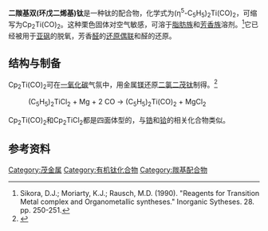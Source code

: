 {{chembox
| verifiedrevid = 393071062
|   ImageFile = Cp2Ti(CO)2.png
| ImageSize = 120px
|   ImageName = Dicarbonylbis(cyclopentadienyl)titanium
|   ImageFile1 = Titanocene-dicarbonyl-3D-vdW.png
| ImageSize1 = 120px 
|   ImageName1 = Space-filling model of the titanocene dicarbonyl molecule
|   IUPACName = dicarbonylbis (η<sup>5</sup>- cyclopentadienyl) titanium
|   OtherNames = Dicarbonyldi- π-cyclopentadienyltitanium<br />Dicarbonylbis (η<sup>5</sup>- cyclopentadienyl) titanium(IV)
|Section1={{Chembox Identifiers
| CASNo_Ref = {{cascite|correct|??}}
| CASNo = 12129-51-0
| RTECS = 
  }}
|Section2 = {{Chembox Properties
|   Formula = C<sub>12</sub>H<sub>10</sub>O<sub>2</sub>Ti
|   MolarMass = 234.09
|   Appearance = 栗色易自燃固体
|   Density =
|   Solubility = 不溶
|   Solvent = 其他溶剂
|   SolubleOther = [[四氢呋喃|四氢呋喃]]，[[苯|苯]]
|   MeltingPt = 90 °C
|   BoilingPt = 40-80 °C 升华（0.001 mm Hg）
  }}
| Section3 = {{Chembox Structure
|   Coordination = 四面体
|   CrystalStruct =
|   Dipole =
  }}
| Section7 = {{Chembox Hazards
|   ExternalMSDS =
|   MainHazards = 可燃
|   RPhrases = 
|   SPhrases = 
  }}<!--
| [[Infrared_spectroscopy|IR]], [[nuclear_magnetic_resonance_spectroscopy|NMR]]
|-
 -->
| Section8 = {{Chembox Related
|   OtherCpds = [[二氯二茂钛|Cp<sub>2</sub>TiCl<sub>2</sub>]]
  }}
}}

'''二羰基双(环戊二烯基)钛'''是一种钛的配合物，化学式为(η<sup>5</sup>-C<sub>5</sub>H<sub>5</sub>)<sub>2</sub>Ti(CO)<sub>2</sub>，可缩写为Cp<sub>2</sub>Ti(CO)<sub>2</sub>。这种栗色固体对空气敏感，可溶于[[脂肪族|脂肪族]]和[[芳香族|芳香族]]溶剂。<ref>Sikora, D.J.; Moriarty, K.J.; Rausch, M.D. (1990). "Reagents for Transition Metal complex and Organometallic syntheses." Inorganic Sytheses. 28. pp. 250-251.</ref>它已经被用于[[亚砜|亚砜]]的脱氧，芳香[[醛|醛]]的[[还原偶联|还原偶联]]和醛的还原。

== 结构与制备 ==
Cp<sub>2</sub>Ti(CO)<sub>2</sub>可在[[一氧化碳|一氧化碳]]气氛中，用金属[[镁|镁]]还原[[二氯二茂钛|二氯二茂钛]]制得。<ref>{{cite encyclopedia | year = 2001 | title = Dicarbonylbis(cyclopentadienyl)titanium | encyclopedia = [[Encyclopedia_of_Reagents_for_Organic_Synthesis|Encyclopedia of Reagents for Organic Synthesis]] | publisher = John Wiley & Sons, Ltd | doi = 10.1002/047084289X.rd073}}</ref>
:(C<sub>5</sub>H<sub>5</sub>)<sub>2</sub>TiCl<sub>2</sub> + Mg + 2 CO → (C<sub>5</sub>H<sub>5</sub>)<sub>2</sub>Ti(CO)<sub>2</sub> + MgCl<sub>2</sub>
Cp<sub>2</sub>Ti(CO)<sub>2</sub>和Cp<sub>2</sub>TiCl<sub>2</sub>都是四面体型的，与[[锆|锆]]和[[铪|铪]]的相关化合物类似。

== 参考资料 ==
{{reflist}}

{{有机化合物小作品}}

{{钛化合物}}
{{茂金属}}
[[Category:茂金属|Category:茂金属]]
[[Category:有机钛化合物|Category:有机钛化合物]]
[[Category:羰基配合物|Category:羰基配合物]]